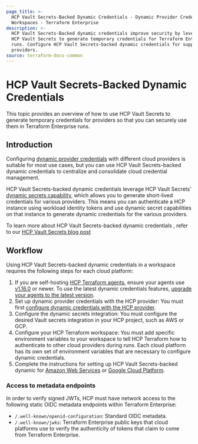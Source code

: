 ```yaml
---
page_title: >-
  HCP Vault Secrets-Backed Dynamic Credentials - Dynamic Provider Credentials -
  Workspaces - Terraform Enterprise
description: >-
  HCP Vault Secrets-Backed dynamic credentials improve security by leveraging
  HCP Vault Secrets to generate temporary credentials for Terraform Enterprise
  runs. Configure HCP Vault Secrets-backed dynamic credentials for supported
  providers.
source: terraform-docs-common
---
```


# HCP Vault Secrets-Backed Dynamic Credentials

This topic provides an overview of how to use HCP Vault Secrets to generate temporary credentials for providers so that you can securely use them in Terraform Enterprise runs.

## Introduction

Configuring [dynamic provider credentials](/terraform/enterprise/workspaces/dynamic-provider-credentials) with different cloud providers is suitable for most use cases, but you can use HCP Vault Secrets-backed dynamic credentials to centralize and consolidate cloud credential management.

HCP Vault Secrets-backed dynamic credentials leverage HCP Vault Secrets' [dynamic secrets capability](/hcp/docs/vault-secrets/dynamic-secrets), which allows you to generate short-lived credentials for various providers. This means you can authenticate a HCP instance using workload identity tokens and use dynamic secret capabilities on that instance to generate dynamic credentials for the various providers. 

To learn more about HCP Vault Secrets-backed dynamic credentials , refer to our [HCP Vault Secrets blog post](https://www.hashicorp.com/blog/hcp-vault-secrets-is-now-generally-available)

## Workflow

Using HCP Vault Secrets-backed dynamic credentials in a workspace requires the following steps for each cloud platform:

1. If you are self-hosting [HCP Terraform agents](/terraform/cloud-docs/agents), ensure your agents use [v1.16.0](/terraform/cloud-docs/agents/changelog#1-16-0-10-02-2024) or newer. To use the latest dynamic credentials features, [upgrade your agents to the latest version](/terraform/cloud-docs/agents/changelog).
1. Set up dynamic provider credentials with the HCP provider: You must first [configure dynamic credentials with the HCP provider](/terraform/enterprise/workspaces/dynamic-provider-credentials/hcp-configuration).
1. Configure the dynamic secrets integration: You must configure the desired Vault secrets integration in your HCP project, such as AWS or GCP.
1. Configure your HCP Terraform workspace: You must add specific environment variables to your workspace to tell HCP Terraform how to authenticate to other cloud providers during runs. Each cloud platform has its own set of environment variables that are necessary to configure dynamic credentials.
1. Complete the instructions for setting up HCP Vault Secrets-backed dynamic for [Amazon Web Services](/terraform/enterprise/workspaces/dynamic-provider-credentials/hcp-vault-secrets-backed/aws-configuration) or [Google Cloud Platform](/terraform/enterprise/workspaces/dynamic-provider-credentials/hcp-vault-secrets-backed/gcp-configuration).


### Access to metadata endpoints

In order to verify signed JWTs, HCP must have network access to the following static OIDC metadata endpoints within Terraform Enterprise:

- `/.well-known/openid-configuration`: Standard OIDC metadata.
- `/.well-known/jwks`: Terraform Enterprise public keys that cloud platforms use to verify the authenticity of tokens that claim to come from Terraform Enterprise.